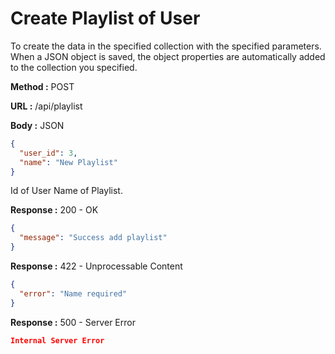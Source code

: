 
# Create Playlist of User

To create the data in the specified collection with the specified parameters.
When a JSON object is saved, the object properties are automatically added to the collection you specified.

**Method :** <Badge>POST</Badge>

**URL :** <Badge variant="dark">/api/playlist</Badge>

**Body :** <Badge variant="purple">JSON</Badge>

```json
{
  "user_id": 3,
  "name": "New Playlist"
}
```

<Param name="user_id" type="number" required={true}>Id of User</Param>
<Param name="name" type="string" required={true}>Name of Playlist.</Param>

**Response :** <BadgeOutline variant="success">200 - OK</BadgeOutline>

```json
{ 
  "message": "Success add playlist"
}
```

**Response :** <BadgeOutline variant="info">422 - Unprocessable Content</BadgeOutline>

```json
{
  "error": "Name required"
}
```

**Response :** <BadgeOutline variant="danger">500 - Server Error</BadgeOutline>

```json
Internal Server Error
```
